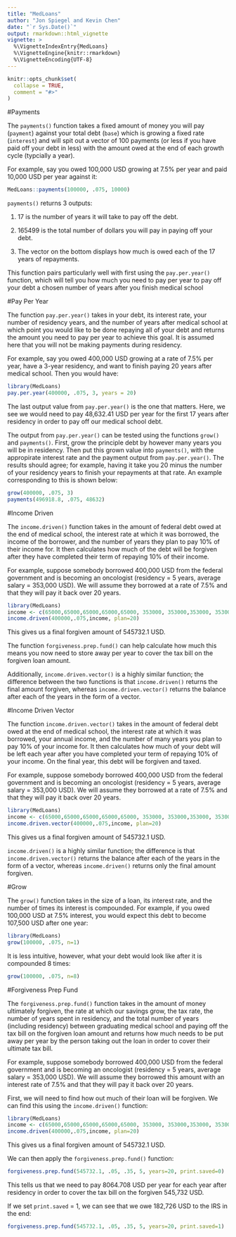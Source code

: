 ```yaml
---
title: "MedLoans"
author: "Jon Spiegel and Kevin Chen"
date: "`r Sys.Date()`"
output: rmarkdown::html_vignette
vignette: >
  %\VignetteIndexEntry{MedLoans}
  %\VignetteEngine{knitr::rmarkdown}
  %\VignetteEncoding{UTF-8}
---
```


```r
knitr::opts_chunk$set(
  collapse = TRUE,
  comment = "#>"
)
```

#Payments
    
The `payments()` function takes a fixed amount of money you will pay (`payment`) against your total debt (`base`) which is growing a fixed rate (`interest`) and will spit out a vector of 100 payments (or less if you have paid off your debt in less) with the amount owed at the end of each growth cycle (typcially a year).
    
For example, say you owed 100,000 USD growing at 7.5% per year and paid 10,000 USD per year against it:
```r
MedLoans::payments(100000, .075, 10000)
```
`payments()` returns 3 outputs:
    
1. 17 is the number of years it will take to pay off the debt.
    
2. 165499 is the total number of dollars you will pay in paying off your debt.
    
3. The vector on the bottom displays how much is owed each of the 17 years of repayments.
    
This function pairs particularly well with first using the `pay.per.year()` function, which will tell you how much you need to pay per year to pay off your debt a chosen number of years after you finish medical school
    
#Pay Per Year
    
The function `pay.per.year()` takes in your debt, its interest rate, your number of residency years, and the number of years after medical school at which point you would like to be done repaying all of your debt and returns the amount you need to pay per year to achieve this goal. It is assumed here that you will not be making payments during residency.

For example, say you owed 400,000 USD growing at a rate of 7.5% per year, have a 3-year residency, and want to finish paying 20 years after medical school. Then you would have:

```r
library(MedLoans)
pay.per.year(400000, .075, 3, years = 20)
```
The last output value from `pay.per.year()` is the one that matters. Here, we see we would need to pay 48,632.41 USD per year for the first 17 years after residency in order to pay off our medical school debt.
    
The output from `pay.per.year()` can be tested using the functions `grow()` and `payments()`. First, grow the principle debt by however many years you will be in residency. Then put this grown value into `payments()`, with the appropirate interest rate and the payment output from `pay.per.year()`. The results should agree; for example, having it take you 20 minus the number of your residency years to finish your repayments at that rate. An example corresponding to this is shown below:

```r
grow(400000, .075, 3)
payments(496918.8, .075, 48632)
```
    
#Income Driven
    
The `income.driven()` function takes in the amount of federal debt owed at the end of medical school, the interest rate at which it was borrowed, the income of the borrower, and the number of years they plan to pay 10% of their income for. It then calculates how much of the debt will be forgiven after they have completed their term of repaying 10% of their income.
    
For example, suppose somebody borrowed 400,000 USD from the federal government and is becoming an oncologist (residency = 5 years, average salary = 353,000 USD). We will assume they borrowed at a rate of 7.5% and that they will pay it back over 20 years.

```r
library(MedLoans)
income <- c(65000,65000,65000,65000,65000, 353000, 353000,353000, 353000,353000, 353000,353000, 353000,353000, 353000,353000, 353000,353000, 353000,353000)
income.driven(400000,.075,income, plan=20)
```

This gives us a final forgiven amount of 545732.1 USD.
    
The function `forgiveness.prep.fund()` can help calculate how much this means you now need to store away per year to cover the tax bill on the forgiven loan amount.
    
Additionally, `income.driven.vector()` is a highly similar function; the difference between the two functions is that `income.driven()` returns the final amount forgiven, whereas `income.driven.vector()` returns the balance after each of the years in the form of a vector.

#Income Driven Vector
    
The function `income.driven.vector()` takes in the amount of federal debt owed at the end of medical school, the interest rate at which it was borrowed, your annual income, and the number of many years you plan to pay 10% of your income for. It then calculates how much of your debt will be left each year after you have completed your term of repaying 10% of your income. On the final year, this debt will be forgiven and taxed.
    
For example, suppose somebody borrowed 400,000 USD from the federal government and is becoming an oncologist (residency = 5 years, average salary = 353,000 USD). We will assume they borrowed at a rate of 7.5% and that they will pay it back over 20 years.

```r
library(MedLoans)
income <- c(65000,65000,65000,65000,65000, 353000, 353000,353000, 353000,353000, 353000,353000, 353000,353000, 353000,353000, 353000,353000, 353000,353000)
income.driven.vector(400000,.075,income, plan=20)
```

This gives us a final forgiven amount of 545732.1 USD.
    
`income.driven()` is a highly similar function; the difference is that `income.driven.vector()` returns the balance after each of the years in the form of a vector, whereas `income.driven()` returns only the final amount forgiven.
    
#Grow
    
The `grow()` function takes in the size of a loan, its interest rate, and the number of times its interest is compounded. For example, if you owed 100,000 USD at 7.5% interest, you would expect this debt to become 107,500 USD after one year:

```r
library(MedLoans)
grow(100000, .075, n=1)
```

It is less intuitive, however, what your debt would look like after it is compounded 8 times:

```r
grow(100000, .075, n=8)
```
    
#Forgiveness Prep Fund
    
The `forgiveness.prep.fund()` function takes in the amount of money ultimately forgiven, the rate at which our savings grow, the tax rate, the number of years spent in residency, and the total number of years (including residency) between graduating medical school and paying off the tax bill on the forgiven loan amount and returns how much needs to be put away per year by the person taking out the loan in order to cover their ultimate tax bill. 
    
For example, suppose somebody borrowed 400,000 USD from the federal government and is becoming an oncologist (residency = 5 years, average salary = 353,000 USD). We will assume they borrowed this amount with an interest rate of 7.5% and that they will pay it back over 20 years.
    
First, we will need to find how out much of their loan will be forgiven. We can find this using the `income.driven()` function:

```r
library(MedLoans)
income <- c(65000,65000,65000,65000,65000, 353000, 353000,353000, 353000,353000, 353000,353000, 353000,353000, 353000,353000, 353000,353000, 353000,353000)
income.driven(400000,.075,income, plan=20)
```

This gives us a final forgiven amount of 545732.1 USD.
    
We can then apply the `forgiveness.prep.fund()` function:
    
```r
forgiveness.prep.fund(545732.1, .05, .35, 5, years=20, print.saved=0)
```

This tells us that we need to pay 8064.708 USD per year for each year after residency in order to cover the tax bill on the forgiven 545,732 USD.
    
If we set `print.saved` = 1, we can see that we owe 182,726 USD to the IRS in the end:

```r
forgiveness.prep.fund(545732.1, .05, .35, 5, years=20, print.saved=1)
```